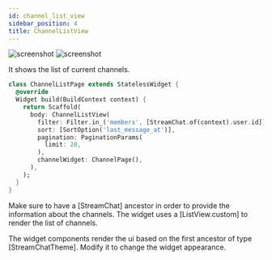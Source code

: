 ```yaml
---
id: channel_list_view
sidebar_position: 4
title: ChannelListView
---
```


![screenshot](https://raw.githubusercontent.com/GetStream/stream-chat-flutter/master/screenshots/channel_list_view.png)
![screenshot](https://raw.githubusercontent.com/GetStream/stream-chat-flutter/master/screenshots/channel_list_view_paint.png)

It shows the list of current channels.

```dart
class ChannelListPage extends StatelessWidget {
  @override
  Widget build(BuildContext context) {
    return Scaffold(
      body: ChannelListView(
        filter: Filter.in_('members', [StreamChat.of(context).user.id]),
        sort: [SortOption('last_message_at')],
        pagination: PaginationParams(
          limit: 20,
        ),
        channelWidget: ChannelPage(),
      ),
    );
  }
}
```


Make sure to have a [StreamChat] ancestor in order to provide the
information about the channels.
The widget uses a [ListView.custom] to render the list of channels.

The widget components render the ui based on the first ancestor of
type [StreamChatTheme].
Modify it to change the widget appearance.